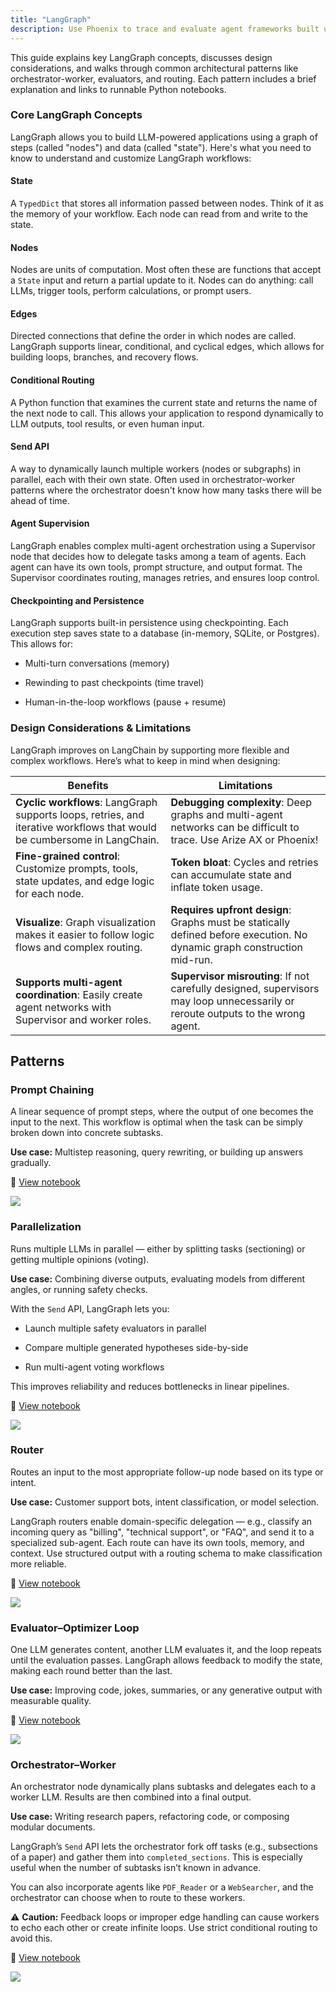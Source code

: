 ```yaml
---
title: "LangGraph"
description: Use Phoenix to trace and evaluate agent frameworks built using Langgraph
---
```


This guide explains key LangGraph concepts, discusses design considerations, and walks through common architectural patterns like orchestrator-worker, evaluators, and routing. Each pattern includes a brief explanation and links to runnable Python notebooks.

### Core LangGraph Concepts

LangGraph allows you to build LLM-powered applications using a graph of steps (called "nodes") and data (called "state"). Here's what you need to know to understand and customize LangGraph workflows:

#### State

A `TypedDict` that stores all information passed between nodes. Think of it as the memory of your workflow. Each node can read from and write to the state.

#### Nodes

Nodes are units of computation. Most often these are functions that accept a `State` input and return a partial update to it. Nodes can do anything: call LLMs, trigger tools, perform calculations, or prompt users.

#### Edges

Directed connections that define the order in which nodes are called. LangGraph supports linear, conditional, and cyclical edges, which allows for building loops, branches, and recovery flows.

#### Conditional Routing

A Python function that examines the current state and returns the name of the next node to call. This allows your application to respond dynamically to LLM outputs, tool results, or even human input.

#### Send API

A way to dynamically launch multiple workers (nodes or subgraphs) in parallel, each with their own state. Often used in orchestrator-worker patterns where the orchestrator doesn't know how many tasks there will be ahead of time.

#### Agent Supervision

LangGraph enables complex multi-agent orchestration using a Supervisor node that decides how to delegate tasks among a team of agents. Each agent can have its own tools, prompt structure, and output format. The Supervisor coordinates routing, manages retries, and ensures loop control.

#### Checkpointing and Persistence

LangGraph supports built-in persistence using checkpointing. Each execution step saves state to a database (in-memory, SQLite, or Postgres). This allows for:

* Multi-turn conversations (memory)

* Rewinding to past checkpoints (time travel)

* Human-in-the-loop workflows (pause + resume)

### Design Considerations & Limitations

LangGraph improves on LangChain by supporting more flexible and complex workflows. Here’s what to keep in mind when designing:

| Benefits                                                                                                                | Limitations                                                                                                                     |
| ----------------------------------------------------------------------------------------------------------------------- | ------------------------------------------------------------------------------------------------------------------------------- |
| **Cyclic workflows**: LangGraph supports loops, retries, and iterative workflows that would be cumbersome in LangChain. | **Debugging complexity**: Deep graphs and multi-agent networks can be difficult to trace. Use Arize AX or Phoenix!              |
| **Fine-grained control**: Customize prompts, tools, state updates, and edge logic for each node.                        | **Token bloat**: Cycles and retries can accumulate state and inflate token usage.                                               |
| **Visualize**: Graph visualization makes it easier to follow logic flows and complex routing.                           | **Requires upfront design**: Graphs must be statically defined before execution. No dynamic graph construction mid-run.         |
| **Supports multi-agent coordination**: Easily create agent networks with Supervisor and worker roles.                   | **Supervisor misrouting**: If not carefully designed, supervisors may loop unnecessarily or reroute outputs to the wrong agent. |

## Patterns

### Prompt Chaining

A linear sequence of prompt steps, where the output of one becomes the input to the next. This workflow is optimal when the task can be simply broken down into concrete subtasks.

**Use case:** Multistep reasoning, query rewriting, or building up answers gradually.

📓 [View notebook](https://github.com/Arize-ai/phoenix/blob/main/tutorials/agents/langgraph/langgraph_promptchaining.ipynb)

<Frame caption="">
  <img src="/images/d6326f10-spaces2FfqGNxHHFrgwnCxgUBNsJ2Fuploads2FUIS6eJleD422ARbkdL5H2Fprompt_chaining.png" />
</Frame>

### Parallelization

Runs multiple LLMs in parallel — either by splitting tasks (sectioning) or getting multiple opinions (voting).

**Use case:** Combining diverse outputs, evaluating models from different angles, or running safety checks.

With the `Send` API, LangGraph lets you:

* Launch multiple safety evaluators in parallel

* Compare multiple generated hypotheses side-by-side

* Run multi-agent voting workflows

This improves reliability and reduces bottlenecks in linear pipelines.

📓 [View notebook](https://github.com/Arize-ai/phoenix/blob/main/tutorials/agents/langgraph/langgraph_parallel.ipynb)

<Frame caption="">
  <img src="/images/3aa1f633-spaces2FfqGNxHHFrgwnCxgUBNsJ2Fuploads2FgwfoTc1AYcOMsUJSFPt42Fparallel.png" />
</Frame>

### Router

Routes an input to the most appropriate follow-up node based on its type or intent.

**Use case:** Customer support bots, intent classification, or model selection.

LangGraph routers enable domain-specific delegation — e.g., classify an incoming query as "billing", "technical support", or "FAQ", and send it to a specialized sub-agent. Each route can have its own tools, memory, and context. Use structured output with a routing schema to make classification more reliable.

📓 [View notebook](https://github.com/Arize-ai/phoenix/blob/main/tutorials/agents/langgraph/langgraph_router.ipynb)

<Frame caption="">
  <img src="/images/dc7a9d67-spaces2FfqGNxHHFrgwnCxgUBNsJ2Fuploads2FOp1eNNeAp5z6mB4Fdt152Frouter.png" />
</Frame>

### Evaluator–Optimizer Loop

One LLM generates content, another LLM evaluates it, and the loop repeats until the evaluation passes. LangGraph allows feedback to modify the state, making each round better than the last.

**Use case:** Improving code, jokes, summaries, or any generative output with measurable quality.

📓 [View notebook](https://github.com/Arize-ai/phoenix/blob/main/tutorials/agents/langgraph/langgraph_evaluator.ipynb)

<Frame caption="">
  <img src="/images/345026eb-spaces2FfqGNxHHFrgwnCxgUBNsJ2Fuploads2FzAFBFxotJNix93xms1bx2Fevaluator.png" />
</Frame>

### Orchestrator–Worker

An orchestrator node dynamically plans subtasks and delegates each to a worker LLM. Results are then combined into a final output.

**Use case:** Writing research papers, refactoring code, or composing modular documents.

LangGraph’s `Send` API lets the orchestrator fork off tasks (e.g., subsections of a paper) and gather them into `completed_sections`. This is especially useful when the number of subtasks isn’t known in advance.

You can also incorporate agents like `PDF_Reader` or a `WebSearcher`, and the orchestrator can choose when to route to these workers.

⚠️ **Caution:** Feedback loops or improper edge handling can cause workers to echo each other or create infinite loops. Use strict conditional routing to avoid this.

📓 [View notebook](https://github.com/Arize-ai/phoenix/blob/main/tutorials/agents/langgraph/langgraph_orchestrator.ipynb)

<Frame caption="">
  <img src="/images/5f14b19b-spaces2FfqGNxHHFrgwnCxgUBNsJ2Fuploads2FamwBN4NBXpyEsnU6JT1r2Forchestrator.png" />
</Frame>


